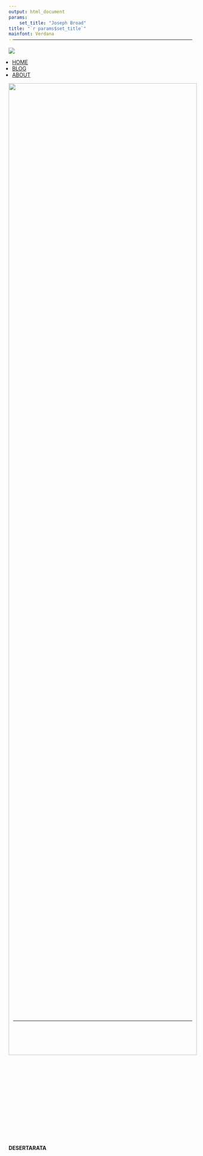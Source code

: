 ```yaml
---
output: html_document
params: 
    set_title: "Joseph Broad"
title: "`r params$set_title`"
mainfont: Verdana
---
```

<!-- style -->
<link rel="stylesheet" href="style.css" type="text/css">
<link rel="shortcut icon" href="https://www.dropbox.com/s/8nglbmcubk7bl7y/favicon.png?dl=0">
<link rel="icon" href="https://www.dropbox.com/s/8nglbmcubk7bl7y/favicon.png?dl=0">
<!-- Load an icon library -->
<link rel="stylesheet" href="https://cdnjs.cloudflare.com/ajax/libs/font-awesome/5.10.2/css/all.min.css">
<!-- header -->
<div class="topnav">
<hr style="position: absolute; top: 3vh; margin-top: 40px; left: 25vw; width: 50%; border-color: #A3350D;"></hr>
<div class="landing">
  <a href="index.html"><img class="logo" style="object-fit: cover;" src="images/NSU_logorgb.jpg"></a></div>
<ul style="margin-left: -1.5vw">
  <li><a href="index.html"><h7 class="active">HOME</h7></a></li>
  <li><a href="blog.html"><h7>BLOG</h7></a></li>
  <li><a href="about.html"><h7>ABOUT</h7></a></li>
</ul>
</div>

<!-- Content -->
<div class="wideboi" style="z-index:0; height: 66vh">
  <img
    style="object-fit: cover; width: 100%; height: 65vh;"
    src="images/desertarata_blur.jpg">
<div class="title" style="border: 1px none red; margin-top: 6vh; height: 20vh;">
<h4>DESERTARATA</h4></div>
<div class="caption" style="border: 1px none red; margin-top: 20vh;">
<h5>western politics &middot; tax policy &middot; public opinion</h5></div>
<a href="blog.html" class="readmore" id="a" style="border: 1px none red; margin-top: 30vh;"><h6>READ MORE HERE</h6></a>
<div class="blackbox" style="border: 1px none red;"></div>
</div>
</div>


<!-- Footer -->
<div class="footer">
<ulb>
  <lib style="padding-left: 15px; padding-right: 15px;">
  <lib><a href="mailto:jbroad@ucdavis.edu"><i class="fas fa-lg fa-envelope"></i></a></lib>
  <lib><a href="https://github.com/jbroad"><i class="fab fa-lg fa-github"></i></a></lib>
  <lib><a href="https://twitter.com/therealjoebroad"><i class="fab fa-lg fa-twitter"></i></a></lib>
  <lib><a href="https://www.linkedin.com/in/joseph-broad-557071a9/"><i class="fab fa-lg fa-linkedin"></i></a></lib>
  </lib>
</ulb>
<hr style="position: absolute; bottom: 30%; left: 25vw; width: 50%; border-color: #A3350D;"></hr>
</div>







